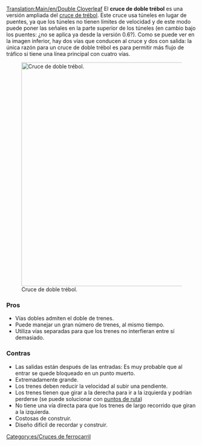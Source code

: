 [[Translation:Main/en/Double Cloverleaf]]
{{en/-}}{{es/Menú de Cruces}}
El '''cruce de doble trébol''' es una versión ampliada del [[Main/es/Cruce de trébol|cruce de trébol]]. Este cruce usa túneles en lugar de puentes, ya que los túneles no tienen límites de velocidad y de este modo puede poner las señales en la parte superior de los túneles (en cambio bajo los puentes: ¿no se aplica ya desde la versión 0.6?).
Como se puede ver en la imagen inferior, hay dos vías que conducen al cruce y dos con salida: la única razón para un cruce de doble trébol es para permitir más flujo de tráfico si tiene una línea principal con cuatro vías.

[[File:en/double cloverleaf.png|none|thumb|590px|Cruce de doble trébol.]]

===Pros===
* Vías dobles admiten el doble de trenes.
* Puede manejar un gran número de trenes, al mismo tiempo.
* Utiliza vías separadas para que los trenes no interfieran entre sí demasiado.

===Contras===
* Las salidas están después de las entradas: Es muy probable que al entrar se quede bloqueado en un punto muerto.
* Extremadamente grande.
* Los trenes deben reducir la velocidad al subir una pendiente.
* Los trenes tienen que girar a la derecha para ir a la izquierda y podrían perderse (se puede solucionar con [[Main/es/puntos de ruta|puntos de ruta]])
* No tiene una vía directa para que los trenes de largo recorrido que giran a la izquierda.
* Costosas de construir.
* Diseño difícil de recordar y construir.

[[Category:es/Cruces de ferrocarril]]